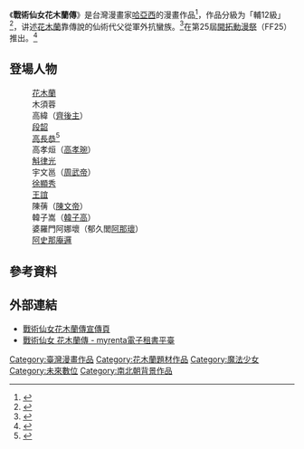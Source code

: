 {{refimprove|time=2017-09-03T02:26:23+00:00}}
{{expand|time=2015-11-11T09:22:46+00:00}}
{{Infobox animanga/Headerofja
|標題 = 戰術仙女花木蘭傳
|圖像 = 
|尺寸 = 
|說明 = 
|日文名稱 = 
|英文名稱 = 
|假名 = 
|羅馬字 = 
|類型 = 
}}
{{Infobox animanga/Manga
|標題 = 
|作者 = [[哈亞西|哈亞西]]
|作畫 = 
|出版社 = [[未來數位|未來數位]]
|連載雜誌 = 
|label = 
|網路 = 
|發售日 = 
|開始 = 2012年
|結束 = 
|冊數 = 刊載4冊
|話數 = 
|其他 = 
}}
{{Infobox animanga/Footerofja}}
《'''戰術仙女花木蘭傳'''》是台灣漫畫家[[哈亞西|哈亞西]]的漫畫作品<ref>{{Cite news|url=http://gnn.gamer.com.tw/9/68929.html|title=【漫博12】漫畫家 韋宗成、哈亞西、BIGUN 簽名會情報公開|language=zh-cn|publisher=巴哈姆特|author=未來數位|date=2012-07-31|accessdate=2015-11-11|archive-date=2018-06-29|archive-url=https://web.archive.org/web/20180629211617/https://gnn.gamer.com.tw/9/68929.html|dead-url=no}}</ref>，作品分級为「輔12級」<ref>{{Cite news|url=http://acg.gamer.com.tw/acgDetail.php?s=57318|title=【漫畫】戰術仙女花木蘭傳|language=zh-cn|publisher=|author=巴哈姆特|date=|accessdate=2015-11-11|archive-date=2018-06-29|archive-url=https://web.archive.org/web/20180629211257/https://acg.gamer.com.tw/acgDetail.php?s=57318|dead-url=no}}</ref>，讲述[[花木蘭|花木蘭]]靠傳說的仙術代父從軍外抗蠻族。<ref>{{Cite news|url=http://gnn.gamer.com.tw/3/67563.html|title=未來數位將於今夏推出《戰術仙女花木蘭傳》《春秋師聖》等作|language=zh-cn|publisher=GNN 記者 阿Lu 報導|author=巴哈姆特|date=2012-06-28|accessdate=2015-11-11|archive-date=2019-06-11|archive-url=https://web.archive.org/web/20190611020334/https://gnn.gamer.com.tw/3/67563.html|dead-url=no}}</ref>在第25屆[[開拓動漫祭|開拓動漫祭]]（FF25）推出。<ref>{{Cite news|url=http://gnn.gamer.com.tw/3/110183.html|title=開拓動漫祭 FF25 明日開展 井上麻里奈、北谷洋及 Cosplay 國際交流會登場|language=zh-cn|publisher=GNN 記者 阿Lu 報導|author=巴哈姆特|date=2015-01-30|accessdate=2015-11-11|archive-date=2018-06-29|archive-url=https://web.archive.org/web/20180629211349/https://gnn.gamer.com.tw/3/110183.html|dead-url=no}}</ref>

==登場人物==
:[[花木蘭|花木蘭]]
:木須蓉
:高緯（[[齊後主|齊後主]]）
:[[段韶|段韶]]
:[[高長恭|高長恭]]<ref>{{Cite news|url=http://www.weicomic.com/2012mulan/#04|title=戰術仙女花木蘭傳宣傳頁|language=zh-cn|publisher=|author=|date=|accessdate=2015-11-27|archive-date=2020-02-08|archive-url=https://web.archive.org/web/20200208202235/http://www.weicomic.com/2012mulan/#04|dead-url=no}}</ref>
:高孝烜（[[高孝琬|高孝琬]]）
:[[斛律光|斛律光]]
:宇文邕（[[周武帝|周武帝]]）
:[[徐顯秀|徐顯秀]]
:[[王誼|王誼]]
:陳蒨（[[陳文帝|陳文帝]]）
:韓子嵩（[[韓子高|韓子高]]）
:婆羅門阿娜壞（郁久閭[[阿那瓌|阿那瓌]]）
:[[阿史那庵邏|阿史那庵邏]]

==參考資料==
{{Reflist}}

==外部連結==
*[http://www.weicomic.com/2012mulan/ 戰術仙女花木蘭傳宣傳頁] {{Wayback|url=http://www.weicomic.com/2012mulan/ |date=20200208202235 }}
*[http://tw.myrenta.com/item/2851 戰術仙女 花木蘭傳 - myrenta電子租書平臺] {{Wayback|url=http://tw.myrenta.com/item/2851 |date=20181212061326 }}

[[Category:臺灣漫畫作品|Category:臺灣漫畫作品]]
[[Category:花木蘭題材作品|Category:花木蘭題材作品]]
[[Category:魔法少女|Category:魔法少女]]
[[Category:未來數位|Category:未來數位]]
[[Category:南北朝背景作品|Category:南北朝背景作品]]